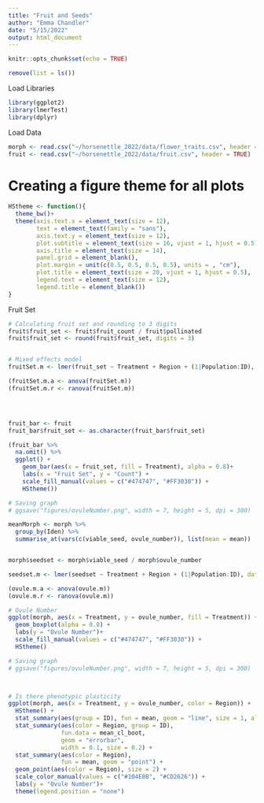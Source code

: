 ```yaml
---
title: "Fruit and Seeds"
author: "Emma Chandler"
date: "5/15/2022"
output: html_document
---
```


```r
knitr::opts_chunk$set(echo = TRUE)
```



```r
remove(list = ls())
```

Load Libraries
```r
library(ggplot2)
library(lmerTest)
library(dplyr)
```

Load Data
```r
morph <- read.csv("~/horsenettle_2022/data/flower_traits.csv", header = TRUE)
fruit <- read.csv("~/horsenettle_2022/data/fruit.csv", header = TRUE)

```

# Creating a figure theme for all plots
```r
HStheme <- function(){            
  theme_bw()+                          
  theme(axis.text.x = element_text(size = 12), 
        text = element_text(family = "sans"), 
        axis.text.y = element_text(size = 12),
        plot.subtitle = element_text(size = 16, vjust = 1, hjust = 0.5),
        axis.title = element_text(size = 14),
        panel.grid = element_blank(),
        plot.margin = unit(c(0.5, 0.5, 0.5, 0.5), units = , "cm"),
        plot.title = element_text(size = 20, vjust = 1, hjust = 0.5),
        legend.text = element_text(size = 12),
        legend.title = element_blank())
}
```



Fruit Set
```r

# Calculating fruit set and rounding to 3 digits
fruit$fruit_set <- fruit$fruit_count / fruit$pollinated
fruit$fruit_set <- round(fruit$fruit_set, digits = 3)


# Mixed effects model
fruitSet.m <- lmer(fruit_set ~ Treatment + Region + (1|Population:ID), data = fruit)

(fruitSet.m.a <- anova(fruitSet.m))
(fruitSet.m.r <- ranova(fruitSet.m))




fruit_bar <- fruit
fruit_bar$fruit_set <- as.character(fruit_bar$fruit_set)

(fruit_bar %>% 
  na.omit() %>% 
  ggplot() + 
    geom_bar(aes(x = fruit_set, fill = Treatment), alpha = 0.8)+ 
    labs(x = "Fruit Set", y = "Count") +
    scale_fill_manual(values = c("#474747", "#FF3030")) + 
    HStheme())

# Saving graph
# ggsave("figures/ovuleNumber.png", width = 7, height = 5, dpi = 300)

```


```r

meanMorph <- morph %>% 
  group_by(Iden) %>% 
  summarise_at(vars(c(viable_seed, ovule_number)), list(mean = mean))


morph$seedset <- morph$viable_seed / morph$ovule_number

seedset.m <- lmer(seedset ~ Treatment + Region + (1|Population:ID), data = morph)

(ovule.m.a <- anova(ovule.m))
(ovule.m.r <- ranova(ovule.m))

# Ovule Number
ggplot(morph, aes(x = Treatment, y = ovule_number, fill = Treatment)) +
  geom_boxplot(alpha = 0.8) +
  labs(y = "Ovule Number")+
  scale_fill_manual(values = c("#474747", "#FF3030")) +
  HStheme()

# Saving graph
# ggsave("figures/ovuleNumber.png", width = 7, height = 5, dpi = 300)



# Is there phenotypic plasticity
ggplot(morph, aes(x = Treatment, y = ovule_number, color = Region)) +
  HStheme() +
  stat_summary(aes(group = ID), fun = mean, geom = "line", size = 1, alpha = 0.7) +
  stat_summary(aes(color = Region, group = ID), 
               fun.data = mean_cl_boot,
               geom = "errorbar",
               width = 0.1, size = 0.2) +
  stat_summary(aes(color = Region),
               fun = mean, geom = "point") +
  geom_point(aes(color = Region), size = 2) +
  scale_color_manual(values = c("#104E8B", "#CD2626")) +
  labs(y = "Ovule Number")+
  theme(legend.position = "none")





```

